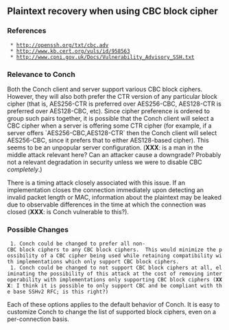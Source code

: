 == Plaintext recovery when using CBC block cipher ==

=== References ===

  * http://openssh.org/txt/cbc.adv
  * http://www.kb.cert.org/vuls/id/958563
  * http://www.cpni.gov.uk/Docs/Vulnerability_Advisory_SSH.txt

=== Relevance to Conch ===

Both the Conch client and server support various CBC block ciphers.  However, they will also both prefer the CTR version of any particular block cipher (that is, AES256-CTR is preferred over AES256-CBC, AES128-CTR is preferred over AES128-CBC, etc).  Since cipher preference is ordered to group such pairs together, it is possible that the Conch client will select a CBC cipher when a server is offering some CTR cipher (for example, if a server offers `AES256-CBC,AES128-CTR` then the Conch client will select AES256-CBC, since it prefers that to either AES128-based cipher).  This seems to be an unpopular server configuration. ('''XXX''': is a man in the middle attack relevant here?  Can an attacker cause a downgrade?  Probably not a relevant degradation in security unless we were to disable CBC ''completely''.)

There is a timing attack closely associated with this issue.  If an implementation closes the connection immediately upon detecting an invalid packet length or MAC, information about the plaintext may be leaked due to observable differences in the time at which the connection was closed ('''XXX''': is Conch vulnerable to this?).

=== Possible Changes ===

  1. Conch could be changed to prefer all non-CBC block ciphers to any CBC block ciphers.  This would minimize the possibility of a CBC cipher being used while retaining compatibility with implementations which only support CBC block ciphers.
  1. Conch could be changed to not support CBC block ciphers at all, eliminating the possibility of this attack at the cost of removing interoperability with implementations only supporting CBC block ciphers ('''XXX''': I think it is possible to only support CBC and be compliant with the base SSHv2 RFC; is this right?)

Each of these options applies to the default behavior of Conch.  It is easy to customize Conch to change the list of supported block ciphers, even on a per-connection basis.
